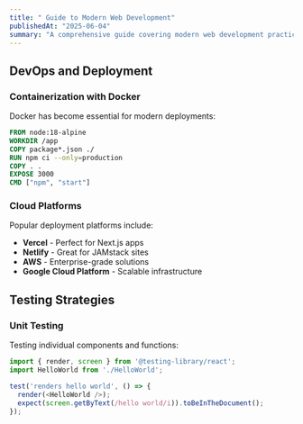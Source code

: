 ```yaml
---
title: " Guide to Modern Web Development"
publishedAt: "2025-06-04" 
summary: "A comprehensive guide covering modern web development practices, from frontend frameworks to deployment strategies."
---
```


## DevOps and Deployment

### Containerization with Docker

Docker has become essential for modern deployments:

```dockerfile
FROM node:18-alpine
WORKDIR /app
COPY package*.json ./
RUN npm ci --only=production
COPY . .
EXPOSE 3000
CMD ["npm", "start"]
```

### Cloud Platforms

Popular deployment platforms include:

- **Vercel** - Perfect for Next.js apps
- **Netlify** - Great for JAMstack sites
- **AWS** - Enterprise-grade solutions
- **Google Cloud Platform** - Scalable infrastructure

## Testing Strategies

### Unit Testing

Testing individual components and functions:

```javascript
import { render, screen } from '@testing-library/react';
import HelloWorld from './HelloWorld';

test('renders hello world', () => {
  render(<HelloWorld />);
  expect(screen.getByText(/hello world/i)).toBeInTheDocument();
});
```